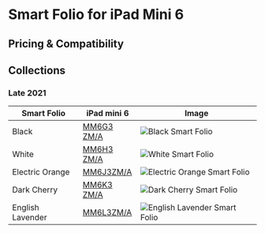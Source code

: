 
# Smart Folio for iPad Mini 6

## Pricing & Compatibility

## Collections

### Late 2021

| Smart Folio | iPad mini 6 | Image |
| --- | --- | --- |
| Black | [MM6G3<wbr/>ZM/A](/ipad_mini6/MM6G3) | ![Black Smart Folio](/everyphone/MM6G3.png) |
| White | [MM6H3<wbr/>ZM/A](/ipad_mini6/MM6H3) | ![White Smart Folio](/everyphone/MM6H3.png) |
| Electric Orange | [MM6J3<wbr/>ZM/A](/ipad_mini6/MM6J3) | ![Electric Orange Smart Folio](/everyphone/MM6J3.png) |
| Dark Cherry | [MM6K3<wbr/>ZM/A](/ipad_mini6/MM6K3) | ![Dark Cherry Smart Folio](/everyphone/MM6K3.png) |
| English Lavender | [MM6L3<wbr/>ZM/A](/ipad_mini6/MM6L3) | ![English Lavender Smart Folio](/everyphone/MM6L3.png) |
